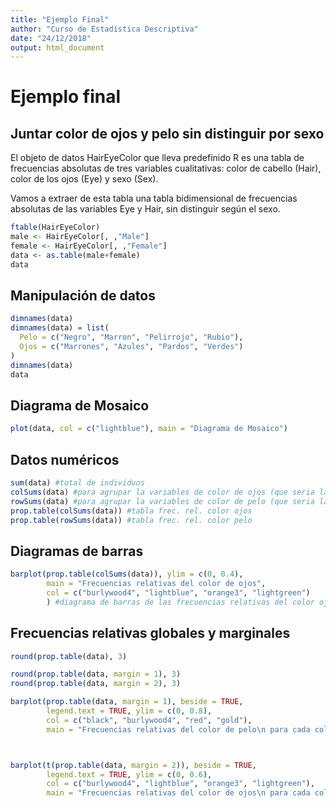 ```yaml
---
title: "Ejemplo Final"
author: "Curso de Estadística Descriptiva"
date: "24/12/2018"
output: html_document
---
```


# Ejemplo final


## Juntar color de ojos y pelo sin distinguir por sexo
El objeto de datos HairEyeColor que lleva predefinido R es una tabla de frecuencias absolutas de tres variables cualitativas: color de cabello (Hair), color de los ojos (Eye) y sexo (Sex).

Vamos a extraer de esta tabla una tabla bidimensional de frecuencias absolutas de las variables Eye y Hair, sin distinguir según el sexo.
```r
ftable(HairEyeColor)
male <- HairEyeColor[, ,"Male"]
female <- HairEyeColor[, ,"Female"]
data <- as.table(male+female)
data
```


## Manipulación de datos

```r
dimnames(data)
dimnames(data) = list(
  Pelo = c("Negro", "Marron", "Pelirrojo", "Rubio"),
  Ojos = c("Marrones", "Azules", "Pardos", "Verdes")
)
dimnames(data)
data
```


## Diagrama de Mosaico

```r
plot(data, col = c("lightblue"), main = "Diagrama de Mosaico")
```

## Datos numéricos
```r
sum(data) #total de individuos
colSums(data) #para agrupar la variables de color de ojos (que seria la tabla de frec abs. de color ojos)
rowSums(data) #para agrupar la variables de color de pelo (que seria la tabla de frec abs. de color pelo)
prop.table(colSums(data)) #tabla frec. rel. color ojos
prop.table(rowSums(data)) #tabla frec. rel. color pelo
```

## Diagramas de barras

```r
barplot(prop.table(colSums(data)), ylim = c(0, 0.4),
        main = "Frecuencias relativas del color de ojos",
        col = c("burlywood4", "lightblue", "orange3", "lightgreen")
        ) #diagrama de barras de las frecuencias relativas del color ojos
```


## Frecuencias relativas globales y marginales

```r
round(prop.table(data), 3)

round(prop.table(data, margin = 1), 3)
round(prop.table(data, margin = 2), 3)

barplot(prop.table(data, margin = 1), beside = TRUE,
        legend.text = TRUE, ylim = c(0, 0.8),
        col = c("black", "burlywood4", "red", "gold"), 
        main = "Frecuencias relativas del color de pelo\n para cada color de ojo.")



barplot(t(prop.table(data, margin = 2)), beside = TRUE,
        legend.text = TRUE, ylim = c(0, 0.6),
        col = c("burlywood4", "lightblue", "orange3", "lightgreen"), 
        main = "Frecuencias relativas del color de ojos\n para cada color de pelo")
```

